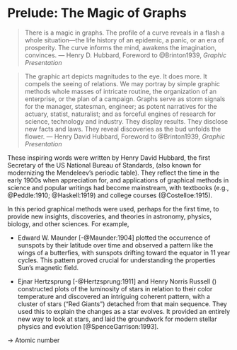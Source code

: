 # Prelude: The Magic of Graphs {#prelude .unnumbered}

> There is a magic in graphs. The profile of a curve reveals in a flash a whole situation---the life history of an epidemic, a panic, or an era of prosperity. The curve informs the mind, awakens the imagination, convinces.
--- Henry D. Hubbard, Foreword to @Brinton1939, _Graphic Presentation_

> The graphic art depicts magnitudes to the eye. It does more. It compels the seeing of relations. We may portray by simple
graphic methods whole masses of intricate routine, the organization of an enterprise, or the plan of a campaign. Graphs
serve as storm signals for the manager, statesman, engineer; as potent narratives for the actuary, statist, naturalist; and
as forceful engines of research for science, technology and industry. They display results. They disclose new facts and
laws. They reveal discoveries as the bud unfolds the flower. --- Henry David Hubbard, Foreword to @Brinton1939, _Graphic Presentation_

These inspiring words were written by Henry David Hubbard, the first Secretary of the US National Bureau of Standards,
(also known for modernizing the Mendeleev's periodic table). They reflect the time in the early 1900s
when appreciation for, and applications of graphical methods in science and popular writings had become mainstream, with textbooks
(e.g., @Peddle:1910; @Haskell:1919) and college courses (@Costelloe:1915).

In this period graphical methods were used, perhaps for the first time, to provide new insights, discoveries, and theories in astronomy, physics, biology, and other sciences. For example, 

* Edward W. Maunder [-@Maunder:1904] plotted the occurrence of sunspots by their latitude over time and observed a pattern like the wings of a butterfies, with sunspots drifting toward the equator
in 11 year cycles. This pattern proved crucial for understanding the properties Sun's magnetic field.

* Ejnar Hertzsprung [-@Hertzsprung:1911] and Henry Norris Russell () constructed plots of the luminosity of stars in relation to their color temperature
and discovered an intriguing coherent pattern, with a cluster of stars ("Red Giants") detached from that main sequence.
They used this to explain the changes as a star evolves. It provided an entirely new way to look at stars, and laid the groundwork for modern stellar physics and evolution [@SpenceGarrison:1993].

-> Atomic number 